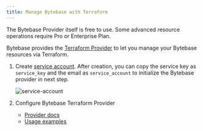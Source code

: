 ```yaml
---
title: Manage Bytebase with Terraform
---
```


<TutorialBlock url="/docs/tutorials/manage-databases-in-bytebase-with-terraform" title="Manage Databases in Bytebase with Terraform" />

<HintBlock type="info">

The Bytebase Provider itself is free to use. Some advanced resource operations require Pro or Enterprise Plan.

</HintBlock>

Bytebase provides the [Terraform Provider](https://registry.terraform.io/providers/bytebase/bytebase) to let you manage your Bytebase resources via Terraform.

1. Create [service account](/docs/api/authentication/#service-account). After creation, you can copy the service key as `service_key` and the email as `service_account` to initialize the Bytebase provider in next step.

   ![service-account](/content/docs/get-started/work-with-terraform/service-account.webp)

1. Configure Bytebase Terraform Provider
   - [Provider docs](https://registry.terraform.io/providers/bytebase/bytebase/latest/docs)
   - [Usage examples](https://github.com/bytebase/terraform-provider-bytebase/tree/main/examples)
